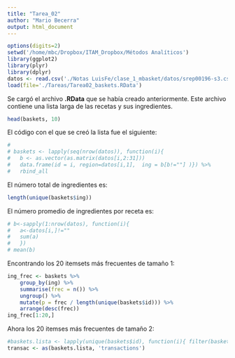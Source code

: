 ```yaml
---
title: "Tarea_02"
author: "Mario Becerra"
output: html_document
---
```


```r
options(digits=2)
setwd('/home/mbc/Dropbox/ITAM_Dropbox/Métodos Analíticos')
library(ggplot2)
library(plyr)
library(dplyr)
datos <- read.csv('./Notas LuisFe/clase_1_mbasket/datos/srep00196-s3.csv')
load(file='./Tareas/Tarea02_baskets.RData')
```

Se cargó el archivo **.RData** que se había creado anteriormente. Este archivo contiene una lista larga de las recetas y sus ingredientes.

```r
head(baskets, 10)
```

El código con el que se creó la lista fue el siguiente:

```r
# 
# baskets <- lapply(seq(nrow(datos)), function(i){ 
#   b <- as.vector(as.matrix(datos[i,2:31]))
#   data.frame(id = i, region=datos[i,1],  ing = b[b!=""] )}) %>%
#   rbind_all
```

El número total de ingredientes es:

```r
length(unique(baskets$ing))
```

El número promedio de ingredientes por receta es:

```r
# b<-sapply(1:nrow(datos), function(i){
#   a<-datos[i,]!=""
#   sum(a)
#   })
# mean(b)
```

Encontrando los 20 itemsets más frecuentes de tamaño 1:

```r
ing_frec <- baskets %>%
    group_by(ing) %>%
    summarise(frec = n()) %>%
    ungroup() %>%
    mutate(p = frec / length(unique(baskets$id))) %>%
    arrange(desc(frec))
ing_frec[1:20,]
```

Ahora los 20 itemses más frecuentes de tamaño 2:

```r
#baskets.lista <- lapply(unique(baskets$id), function(i){ filter(baskets, id==i)$ing})
transac <- as(baskets.lista, 'transactions')
```







